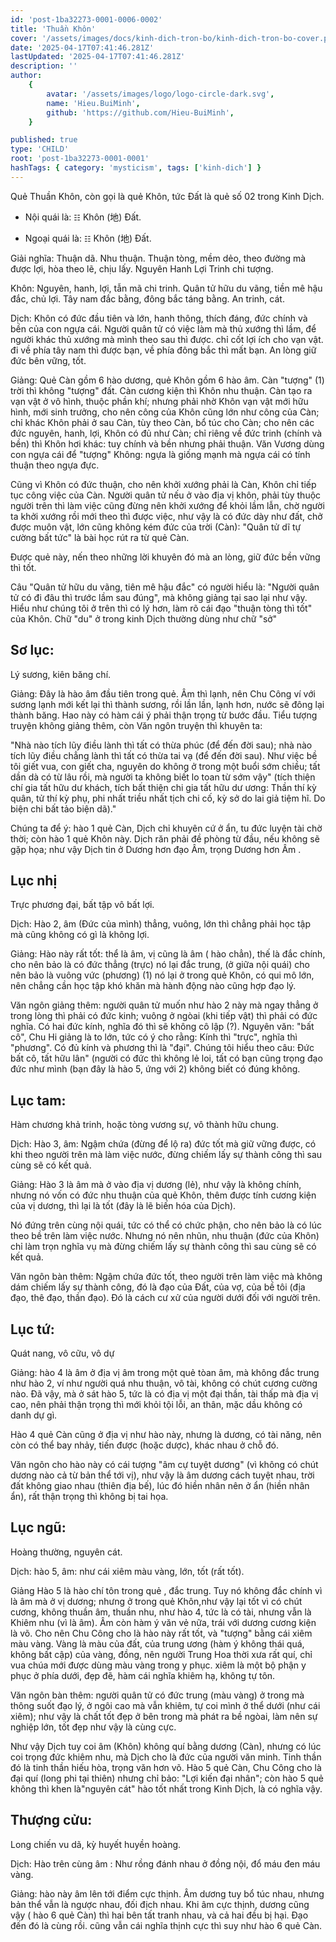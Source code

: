```yaml
---
id: 'post-1ba32273-0001-0006-0002'
title: 'Thuần Khôn'
cover: '/assets/images/docs/kinh-dich-tron-bo/kinh-dich-tron-bo-cover.png'
date: '2025-04-17T07:41:46.281Z'
lastUpdated: '2025-04-17T07:41:46.281Z'
description: ''
author:
    {
        avatar: '/assets/images/logo/logo-circle-dark.svg',
        name: 'Hieu.BuiMinh',
        github: 'https://github.com/Hieu-BuiMinh',
    }

published: true
type: 'CHILD'
root: 'post-1ba32273-0001-0001'
hashTags: { category: 'mysticism', tags: ['kinh-dich'] }
---
```


Quẻ Thuần Khôn, còn gọi là quẻ Khôn, tức Đất là quẻ số 02 trong Kinh Dịch.

<Hexagram upper={8} lower={8} className="m-auto" />

-   Nội quái là: `☷` Khôn (地) Đất.

-   Ngoại quái là: `☷` Khôn (地) Đất.

Giải nghĩa: Thuận dã. Nhu thuận. Thuận tòng, mềm dẻo, theo đường mà được lợi, hòa theo lẽ, chịu lấy. Nguyên Hanh Lợi Trinh chi tượng.

Khôn: Nguyên, hanh, lợi, tẫn mã chi trinh. Quân tử hữu du vãng, tiền mê hậu đắc, chủ lợi. Tây nam đắc bằng, đông bắc táng bằng. An trinh, cát.

Dịch: Khôn có đức đầu tiên và lớn, hanh thông, thích đáng, đức chính và bền của con ngựa cái. Người quân tử có việc làm mà thủ xướng thì lầm, để người khác thủ xướng mà mình theo sau thì được. chỉ cốt lợi ích cho vạn vật. đi về phía tây nam thì được bạn, về phía đông bắc thì mất bạn. An lòng giữ đức bên vững, tốt.

Giảng: Quẻ Càn gồm 6 hào dương, quẻ Khôn gồm 6 hào âm. Càn "tượng" (1) trời thì không "tượng" đất. Càn cương kiện thì Khôn nhu thuận. Càn tạo ra vạn vật ở vô hình, thuộc phần khí; nhưng phải nhờ Khôn vạn vật mới hữu hình, mới sinh trưởng, cho nên công của Khôn cũng lớn như công của Càn; chỉ khác Khôn phải ở sau Càn, tùy theo Càn, bổ túc cho Càn; cho nên các đức nguyên, hanh, lợi, Khôn có đủ như Càn; chỉ riêng về đức trinh (chính và bền) thì Khôn hơi khác: tuy chính và bền nhưng phải thuận. Văn Vương dùng con ngựa cái để "tượng" Không: ngựa là giống mạnh mà ngựa cái có tính thuận theo ngựa đực.

Cũng vì Khôn có đức thuận, cho nên khởi xướng phải là Càn, Khôn chỉ tiếp tục công việc của Càn. Người quân tử nếu ở vào địa vị khôn, phải tùy thuộc người trên thì làm việc cũng đừng nên khởi xướng để khỏi lầm lẫn, chờ người ta khởi xướng rồi mới theo thì được việc, như vậy là có đức dày như đất, chở được muôn vật, lớn cũng không kém đức của trời (Càn): "Quân tử dĩ tự cường bất tức" là bài học rút ra từ quẻ Càn.

Được quẻ này, nến theo những lời khuyên đó mà an lòng, giữ đức bền vững thì tốt.

Câu "Quân tử hữu du vãng, tiên mê hậu đắc" có người hiểu là: "Người quân tử có đi đâu thì trước lầm sau đúng", mà không giảng tại sao lại như vậy. Hiểu như chúng tôi ở trên thì có lý hơn, làm rõ cái đạo "thuận tòng thì tốt" của Khôn. Chữ "du" ở trong kinh Dịch thường dùng như chữ "sở"

## Sơ lục:

<Hexagram upper={8} lower={8} className="m-auto" actives={[1]} showIndex />

<AlertBadge type="info" className="mb-3">
	Lý sương, kiên băng chí.
</AlertBadge>

Giảng: Đây là hào âm đầu tiên trong quẻ. Âm thì lạnh, nên Chu Công ví với sương lạnh mới kết lại thì thành sương, rồi lần lần, lạnh hơn, nước sẽ đông lại thành băng. Hao này có hàm cái ý phải thận trọng từ bước đầu. Tiểu tượng truyện không giảng thêm, còn Văn ngôn truyện thì khuyên ta:

"Nhà nào tích lũy điều lành thì tất có thừa phúc (để đến đời sau); nhà nào tích lũy điều chẳng lành thì tất có thừa tai vạ (để đến đời sau). Như việc bề tôi giết vua, con giết cha, nguyên do không ở trong một buổi sớm chiều; tất dần dà có từ lâu rồi, mà người ta không biết lo toan từ sớm vậy" (tích thiện chí gia tất hữu dư khách, tích bất thiện chi gia tất hữu dư ương: Thần thí kỳ quân, tử thí kỳ phụ, phi nhất triều nhất tịch chi cố, kỳ sở do lai giả tiệm hĩ. Do biện chi bất tảo biện dã)."

Chúng ta để ý: hào 1 quẻ Càn, Dịch chỉ khuyên cứ ở ẩn, tu đức luyện tài chờ thời; còn hào 1 quẻ Khôn này. Dịch răn phải đề phòng từ đầu, nếu không sẽ gặp họa; như vậy Dịch tin ở Dương hơn đạo Âm, trọng Dương hơn Âm .

## Lục nhị

<Hexagram upper={8} lower={8} className="m-auto" actives={[2]} showIndex />

<AlertBadge type="info" className="mb-3">
	Trực phương đại, bất tập vô bất lợi.
</AlertBadge>

Dịch: Hào 2, âm (Đức của mình) thẳng, vuông, lớn thì chẳng phải học tập mà cũng không có gì là không lợi.

Giảng: Hào này rất tốt: thể là âm, vị cũng là âm ( hào chẳn), thế là đắc chính, cho nên bảo là có đức thẳng (trực) nó lại đắc trung, (ở giữa nội quái) cho nên bảo là vuông vức (phương) (1) nó lại ở trong quẻ Khôn, có qui mô lớn, nên chẳng cần học tập khó khăn mà hành động nào cũng hợp đạo lý.

Văn ngôn giảng thêm: người quân tử muốn như hào 2 này mà ngay thẳng ở trong lòng thì phải có đức kinh; vuông ở ngòai (khi tiếp vật) thì phải có đức nghĩa. Có hai đức kính, nghĩa đó thì sẽ không cô lập (?). Nguyên văn: "bất cô", Chu Hi giảng là to lớn, tức có ý cho rằng: Kính thì "trực", nghĩa thì "phương". Có đủ kính và phương thì là "đại". Chúng tôi hiểu theo câu: Đức bất cô, tất hữu lân" (người có đức thì không lẻ loi, tất có bạn cũng trọng đạo đức như mình (bạn đây là hào 5, ứng với 2) không biết có đúng không.

## Lục tam:

<Hexagram upper={8} lower={8} className="m-auto" actives={[3]} showIndex />

<AlertBadge type="info" className="mb-3">
	Hàm chương khả trinh, hoặc tòng vương sự, vô thành hữu chung.
</AlertBadge>

Dịch: Hào 3, âm: Ngậm chứa (đừng để lộ ra) đức tốt mà giữ vững được, có khi theo người trên mà làm việc nước, đừng chiếm lấy sự thành công thì sau cùng sẽ có kết quả.

Giảng: Hào 3 là âm mà ở vào địa vị dương (lẻ), như vậy là không chính, nhưng nó vốn có đức nhu thuận của quẻ Khôn, thêm được tính cương kiện của vị dương, thì lại là tốt (đây là lẽ biến hóa của Dịch).

Nó đứng trên cùng nội quái, tức có thể có chức phận, cho nên bảo là có lúc theo bề trên làm việc nước. Nhưng nó nên nhũn, nhu thuận (đức của Khôn) chỉ làm trọn nghĩa vụ mà đừng chiếm lấy sự thành công thì sau cùng sẽ có kết quả.

Văn ngôn bàn thêm: Ngậm chứa đức tốt, theo người trên làm việc mà không dám chiếm lấy sự thành công, đó là đạo của Đất, của vợ, của bề tôi (địa đạo, thê đạo, thần đạo). Đó là cách cư xử của người dưới đối với người trên.

## Lục tứ:

<Hexagram upper={8} lower={8} className="m-auto" actives={[4]} showIndex />

<AlertBadge type="info" className="mb-3">
	Quát nang, vô cữu, vô dự
</AlertBadge>

Giảng: hào 4 là âm ở địa vị âm trong một quẻ tòan âm, mà không đắc trung như hào 2, ví như người quá nhu thuận, vô tài, không có chút cương cường nào. Đã vậy, mà ở sát hào 5, tức là có địa vị một đại thần, tài thấp mà địa vị cao, nên phải thận trọng thì mới khỏi tội lỗi, an thân, mặc dầu không có danh dự gì.

Hào 4 quẻ Càn cũng ở địa vị như hào này, nhưng là dương, có tài năng, nên còn có thể bay nhảy, tiến được (hoặc dược), khác nhau ở chỗ đó.

Văn ngôn cho hào này có cái tượng "âm cự tuyệt dương" (vì không có chút dương nào cả từ bản thể tới vị), như vậy là âm dương cách tuyệt nhau, trời đất không giao nhau (thiên địa bế), lúc đó hiền nhân nên ở ẩn (hiền nhân ẩn), rất thận trọng thì không bị tai họa.

## Lục ngũ:

<Hexagram upper={8} lower={8} className="m-auto" actives={[5]} showIndex />

<AlertBadge type="info" className="mb-3">
	Hoàng thường, nguyên cát.
</AlertBadge>

Dịch: hào 5, âm: như cái xiêm màu vàng, lớn, tốt (rất tốt).

Giảng Hào 5 là hào chí tôn trong quẻ , đắc trung. Tuy nó không đắc chính vì là âm mà ở vị dương; nhưng ở trong quẻ Khôn,như vậy lại tốt vì có chút cương, không thuần âm, thuần nhu, như hào 4, tức là có tài, nhưng vẫn là Khiêm nhu (vì là âm). Âm còn hàm ý văn vẻ nữa, trái với dương cương kiện là võ. Cho nên Chu Công cho là hào này rất tốt, và "tượng" bằng cái xiêm màu vàng. Vàng là màu của đất, của trung ương (hàm ý không thái quá, không bất cập) của vàng, đồng, nên người Trung Hoa thời xưa rất quí, chỉ vua chúa mới được dùng màu vàng trong y phục. xiêm là một bộ phận y phục ở phía dưới, đẹp đẽ, hàm cái nghĩa khiêm hạ, không tự tôn.

Văn ngôn bàn thêm: người quân tử có đức trung (màu vàng) ở trong mà thông suốt đạo lý, ở ngôi cao mà vẫn khiêm, tự coi mình ở thể dưới (như cái xiêm); như vậy là chất tốt đẹp ở bên trong mà phát ra bề ngòai, làm nên sự nghiệp lớn, tốt đẹp như vậy là cùng cực.

Như vậy Dịch tuy coi âm (Khôn) không quí bằng dương (Càn), nhưng có lúc coi trọng đức khiêm nhu, mà Dịch cho là đức của người văn minh. Tinh thần đó là tinh thần hiếu hòa, trọng văn hơn võ. Hào 5 quẻ Càn, Chu Công cho là đại quí (long phi tại thiên) nhưng chỉ bảo: "Lợi kiến đại nhân"; còn hào 5 quẻ không thì khen là"nguyên cát" hào tốt nhất trong Kinh Dịch, là có nghĩa vậy.

## Thượng cửu:

<Hexagram upper={8} lower={8} className="m-auto" actives={[6]} showIndex />

<AlertBadge type="info" className="mb-3">
	Long chiến vu dã, kỳ huyết huyền hoàng.
</AlertBadge>

Dịch: Hào trên cùng âm : Như rồng đánh nhau ở đồng nội, đổ máu đen máu vàng.

Giảng: hào này âm lên tới điểm cực thịnh. Âm dương tuy bổ túc nhau, nhưng bản thể vẫn là ngược nhau, đối địch nhau. Khi âm cực thịnh, dương cũng vậy ( hào 6 quẻ Càn) thì hai bên tất tranh nhau, và cả hai đều bị hại. Đạo đến đó là cùng rồi. cũng vẫn cái nghĩa thịnh cực thì suy như hào 6 quẻ Càn.
